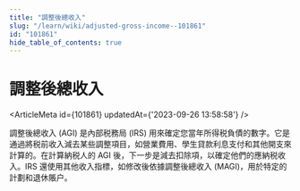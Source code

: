 ```yaml
---
title: "調整後總收入"
slug: "/learn/wiki/adjusted-gross-income--101861"
id: "101861"
hide_table_of_contents: true
---
```



# 調整後總收入

<ArticleMeta id={101861} updatedAt={'2023-09-26 13:58:58'} />
<div className='border-solid border-b border-t-0 my-4 border-[var(--ifm-color-gray-300)]' />

調整後總收入 (AGI) 是內部税務局 (IRS) 用來確定您當年所得税負債的數字。它是通過將税前收入減去某些調整項目，如營業費用、學生貸款利息支付和其他開支來計算的。在計算納税人的 AGI 後，下一步是減去扣除項，以確定他們的應納税收入。IRS 還使用其他收入指標，如修改後依據調整後總收入 (MAGI)，用於特定的計劃和退休賬户。
